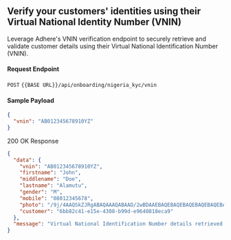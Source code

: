 ## Verify your customers' identities using their Virtual National Identity Number (VNIN)

Leverage Adhere's VNIN verification endpoint to securely retrieve and validate customer details using their Virtual National Identification Number (VNIN).

#### Request Endpoint

`POST` `{{BASE URL}}/api/onboarding/nigeria_kyc/vnin`


#### Sample Payload

```json
{
  "vnin": "AB012345678910YZ"
}
```

200 OK Response

```json
{
  "data": {
    "vnin": "AB012345678910YZ",
    "firstname": "John",
    "middlename": "Doe",
    "lastname": "Alamutu",
    "gender": "M",
    "mobile": "08012345678",
    "photo": "/9j/4AAQSkZJRgABAQAAAQABAAD/2wBDAAEBAQEBAQEBAQEBAQEBAQEBAQEBAQEBAQEBAQEBAQEBAQEBAQICAQECAQEBAgICAgICAgICAQICA9GXNN69zjdrF0+7aps5Xn0TqWf=",  # base-64
    "customer": "6bb82c41-e15e-4308-b99d-e9640818eca9"
  },
  "message": "Virtual National Identification Number details retrieved successfully",
}
```
